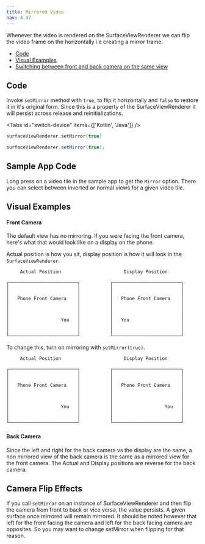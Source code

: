 ```yaml
---
title: Mirrored Video
nav: 4.47
---
```


Whenever the video is rendered on the SurfaceViewRenderer we can flip the video frame on the horizontally i.e creating a mirror frame.

-   [Code](#code)
-   [Visual Examples](#visual-examples)
-   [Switching between front and back camera on the same view](#camera-flip-effects)

## Code

Invoke `setMirror` method with `true`, to flip it horizontally and `false` to restore it in it's original form. Since this is a property of the SurfaceViewRenderer it will persist across release and reinitializations.

<Tabs id="switch-device" items={['Kotlin', 'Java']} />

<Tab id='switch-device-0'>

```kotlin
surfaceViewRenderer.setMirror(true)
```

</Tab>
<Tab id='switch-device-1'>

```java
surfaceViewRenderer.setMirror(true);
```

</Tab>

## Sample App Code

Long press on a video tile in the sample app to get the `Mirror` option. There you can select between inverted or normal views for a given video tile.

## Visual Examples

#### Front Camera

The default view has no mirroring. If you were facing the front camera, here's what that would look like on a display on the phone.

Actual position is how you sit, display position is how it will look in the `SurfaceViewRenderer`.

```
     Actual Position                       Display Position

┌─────────────────────────┐           ┌─────────────────────────┐
│                         │           │                         │
│                         │           │                         │
│   Phone Front Camera    │           │   Phone Front Camera    │
│                         │           │                         │
│                         │           │                         │
│                         │           │                         │
│                   You   │           │   You                   │
│                         │           │                         │
│                         │           │                         │
└─────────────────────────┘           └─────────────────────────┘
```

To change this, turn on mirroring with `setMirror(true)`.

```
     Actual Position                       Display Position

┌─────────────────────────┐           ┌─────────────────────────┐
│                         │           │                         │
│                         │           │                         │
│   Phone Front Camera    │           │   Phone Front Camera    │
│                         │           │                         │
│                         │           │                         │
│                         │           │                         │
│                   You   │           │                   You   │
│                         │           │                         │
│                         │           │                         │
└─────────────────────────┘           └─────────────────────────┘
```

#### Back Camera

Since the left and right for the back camera vs the display are the same, a non mirrored view of the back camera is the same as a mirrored view for the front camera.
The Actual and Display positions are reverse for the back camera.

## Camera Flip Effects

If you call `setMirror` on an instance of SurfaceViewRenderer and then flip the camera from front to back or vice versa, the value persists. A given surface once mirrored will remain mirrored. It should be noted however that left for the front facing the camera and left for the back facing camera are opposites. So you may want to change setMirror when flipping for that reason.
